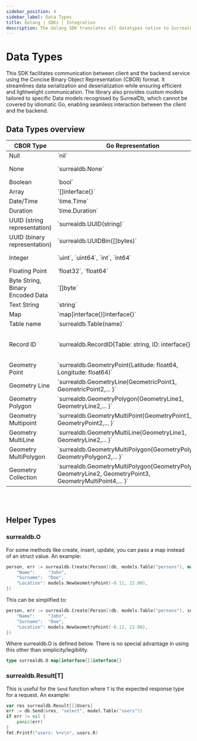 ```yaml
---
sidebar_position: 4
sidebar_label: Data Types
title: Golang | SDKs | Integration
description: The Golang SDK translates all datatypes native to SurrealQL into either datatypes native to Golang, or a custom implementation. This document describes all datatypes, and links to their respective documentation.
---
```



# Data Types

This SDK facilitates communication between client and the backend service using the Concise Binary Object Representation (CBOR) format. It streamlines data serialization and deserialization while ensuring efficient and lightweight communication. The library also provides custom models tailored to specific Data models recognised by SurrealDb, which cannot be covered by idiomatic Go, enabling seamless interaction between the client and the backend.

## Data Types overview

<table><thead>
  <tr>
    <th>CBOR Type</th>
    <th>Go Representation</th>
    <th>Example</th>
  </tr></thead>
<tbody>
  <tr>
    <td>Null</td>
    <td>`nil`</td>
    <td>`var x interface{} = nil`</td>
  </tr>
  <tr>
    <td>None</td>
    <td>`surrealdb.None`</td>
    <td>`map[string]interface{}{"customer": surrealdb.None}`</td>
  </tr>
  <tr>
    <td>Boolean</td>
    <td>`bool`</td>
    <td>`true`, `false`</td>
  </tr>
  <tr>
    <td>Array</td>
    <td>`[]interface{}`</td>
    <td>`[]MyStruct{item1, item2}`</td>
  </tr>
  <tr>
    <td>Date/Time</td>
    <td>`time.Time`</td>
    <td>`time.Now()`</td>
  </tr>
  <tr>
    <td>Duration</td>
    <td>`time.Duration`</td>
    <td>`time.Duration(8821356)`</td>
  </tr>
  <tr>
    <td>UUID (string representation)</td>
    <td>`surrealdb.UUID(string)`</td>
    <td>`surrealdb.UUID("123e4567-e89b-12d3-a456-426614174000")`</td>
  </tr>
  <tr>
    <td>UUID (binary representation)</td>
    <td>`surrealdb.UUIDBin([]bytes)`</td>
    <td>`surrealdb.UUIDBin([]byte{0x01, 0x02, ...}`)`</td>
  </tr>
  <tr>
    <td>Integer</td>
    <td>`uint`, `uint64`,  `int`, `int64`</td>
    <td>`42`, `uint64(100000)`,  `-42`, `int64(-100000)`</td>
  </tr>
  <tr>
    <td>Floating Point</td>
    <td>`float32`, `float64`</td>
    <td>`3.14`, `float64(2.71828)`</td>
  </tr>
  <tr>
    <td>Byte String, Binary Encoded Data</td>
    <td>`[]byte`</td>
    <td>`[]byte{0x01, 0x02}`</td>
  </tr>
  <tr>
    <td>Text String</td>
    <td>`string`</td>
    <td>`"Hello, World!"`</td>
  </tr>
  <tr>
    <td>Map</td>
    <td>`map[interface{}]interface{}`</td>
    <td>`map[string]float64{"one": 1.0}`</td>
  </tr>
  <tr>
    <td>Table name</td>
    <td>`surrealdb.Table(name)`</td>
    <td>`surrealdb.Table("users")`</td>
  </tr>
  <tr>
    <td>Record ID</td>
    <td>`surrealdb.RecordID{Table: string, ID: interface{}}`</td>
    <td>`surrealdb.RecordID{Table: "customers", ID: 1}, surrealdb.NewRecordID("customers", 1)`</td>
  </tr>
  <tr>
    <td>Geometry Point</td>
    <td>`surrealdb.GeometryPoint{Latitude: float64, Longitude: float64}`</td>
    <td>`surrealdb.GeometryPoint{Latitude: 11.11, Longitude: 22.22`</td>
  </tr>
  <tr>
    <td>Geometry Line</td>
    <td>`surrealdb.GeometryLine{GeometricPoint1, GeometricPoint2,... }`</td>
  </tr>
  <tr>
    <td>Geometry Polygon</td>
    <td>`surrealdb.GeometryPolygon{GeometryLine1, GeometryLine2,... }`</td>
  </tr>
  <tr>
    <td>Geometry Multipoint</td>
    <td>`surrealdb.GeometryMultiPoint{GeometryPoint1, GeometryPoint2,... }`</td>
  </tr>
  <tr>
    <td>Geometry MultiLine</td>
    <td>`surrealdb.GeometryMultiLine{GeometryLine1, GeometryLine2,... }`</td>
  </tr>
  <tr>
    <td>Geometry MultiPolygon</td>
    <td>`surrealdb.GeometryMultiPolygon{GeometryPolygon1, GeometryPolygon2,... }`</td>
  </tr>
  <tr>
    <td>Geometry Collection</td>
    <td>`surrealdb.GeometryMultiPolygon{GeometryPolygon1, GeometryLine2, GeometryPoint3, GeometryMultiPoint4,... }`</td>
  </tr>
</tbody></table>

<br /><br />

## Helper Types
### surrealdb.O
For some methods like create, insert, update, you can pass a map instead of an struct value. An example:
```go
person, err := surrealdb.Create[Person](db, models.Table("persons"), map[interface{}]interface{}{
	"Name":     "John",
	"Surname":  "Doe",
	"Location": models.NewGeometryPoint(-0.11, 22.00),
})
```
This can be simplified to:
```go
person, err := surrealdb.Create[Person](db, models.Table("persons"), surrealdb.O{
	"Name":     "John",
	"Surname":  "Doe",
	"Location": models.NewGeometryPoint(-0.11, 22.00),
})
```
Where surrealdb.O is defined below. There is no special advantage in using this other than simplicity/legibility.
```go
type surrealdb.O map[interface{}]interface{}
```

### surrealdb.Result[T]
This is useful for the `Send` function where `T` is the expected response type for a request. An example:
```go
var res surrealdb.Result[[]Users]
err := db.Send(&res, "select", model.Table("users"))
if err != nil {
	panic(err)
}
fmt.Printf("users: %+v\n", users.R)
```